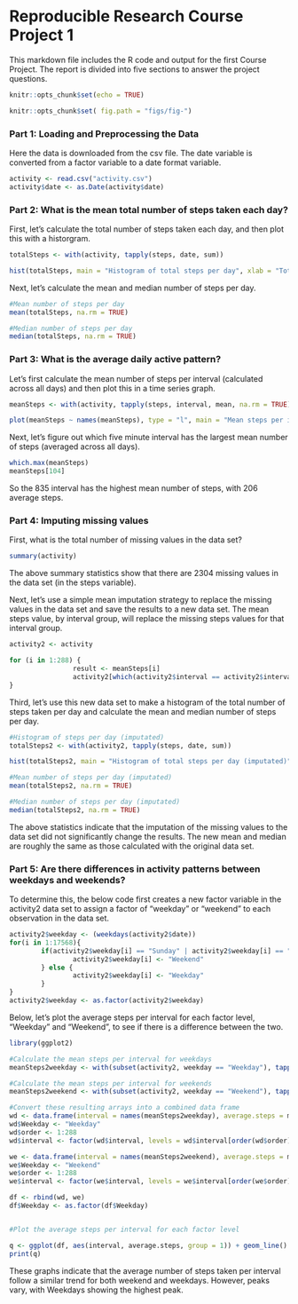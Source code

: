 Reproducible Research Course Project 1
======================================

This markdown file includes the R code and output for the first Course Project. The report is divided into five sections to answer the project questions.

```r

knitr::opts_chunk$set(echo = TRUE)

knitr::opts_chunk$set( fig.path = "figs/fig-")

```

### Part 1: Loading and Preprocessing the Data

Here the data is downloaded from the csv file. The date variable is converted from a factor variable to a date format variable.

```r
activity <- read.csv("activity.csv")
activity$date <- as.Date(activity$date)
```

### Part 2: What is the mean total number of steps taken each day?

First, let's calculate the total number of steps taken each day, and then plot this with a historgram.

```r
totalSteps <- with(activity, tapply(steps, date, sum))

hist(totalSteps, main = "Histogram of total steps per day", xlab = "Total steps per day")
```

Next, let's calculate the mean and median number of steps per day.

```r
#Mean number of steps per day
mean(totalSteps, na.rm = TRUE)

#Median number of steps per day
median(totalSteps, na.rm = TRUE)
```

### Part 3: What is the average daily active pattern?

Let's first calculate the mean number of steps per interval (calculated across all days) and then plot this in a time series graph.

```r
meanSteps <- with(activity, tapply(steps, interval, mean, na.rm = TRUE))

plot(meanSteps ~ names(meanSteps), type = "l", main = "Mean steps per interval", xlab = "Interval", ylab = "Mean steps")
```

Next, let's figure out which five minute interval has the largest mean number of steps (averaged across all days).

```r
which.max(meanSteps)
meanSteps[104]
```

So the 835 interval has the highest mean number of steps, with 206 average steps.

### Part 4: Imputing missing values

First, what is the total number of missing values in the data set?

```r
summary(activity)
```

The above summary statistics show that there are 2304 missing values in the data set (in the steps variable). 

Next, let's use a simple mean imputation strategy to replace the missing values in the data set and save the results to a new data set. The mean steps value, by interval group, will replace the missing steps values for that interval group.

```r
activity2 <- activity

for (i in 1:288) {
                result <- meanSteps[i]
                activity2[which(activity2$interval == activity2$interval[i] & is.na(activity2$steps)), 1] <- result
}
```

Third, let's use this new data set to make a histogram of the total number of steps taken per day and calculate the mean and median number of steps per day.

```r
#Histogram of steps per day (imputated)
totalSteps2 <- with(activity2, tapply(steps, date, sum))

hist(totalSteps2, main = "Histogram of total steps per day (imputated)", xlab = "Total steps per day")

#Mean number of steps per day (imputated)
mean(totalSteps2, na.rm = TRUE)

#Median number of steps per day (imputated)
median(totalSteps2, na.rm = TRUE)
```

The above statistics indicate that the imputation of the missing values to the data set did not significantly change the results. The new mean and median are roughly the same as those calculated with the original data set.

### Part 5: Are there differences in activity patterns between weekdays and weekends?

To determine this, the below code first creates a new factor variable in the activity2 data set to assign a factor of "weekday" or "weekend" to each observation in the data set.

```r
activity2$weekday <- (weekdays(activity2$date))
for(i in 1:17568){
        if(activity2$weekday[i] == "Sunday" | activity2$weekday[i] == "Saturday"){
                activity2$weekday[i] <- "Weekend"
        } else {
                activity2$weekday[i] <- "Weekday"
        }
}
activity2$weekday <- as.factor(activity2$weekday)
```

Below, let's plot the average steps per interval for each factor level, "Weekday" and "Weekend", to see if there is a difference between the two. 

```r
library(ggplot2)

#Calculate the mean steps per interval for weekdays
meanSteps2weekday <- with(subset(activity2, weekday == "Weekday"), tapply(steps, interval, mean, na.rm = TRUE))

#Calculate the mean steps per interval for weekends
meanSteps2weekend <- with(subset(activity2, weekday == "Weekend"), tapply(steps, interval, mean, na.rm = TRUE))

#Convert these resulting arrays into a combined data frame
wd <- data.frame(interval = names(meanSteps2weekday), average.steps = meanSteps2weekday)
wd$Weekday <- "Weekday"
wd$order <- 1:288
wd$interval <- factor(wd$interval, levels = wd$interval[order(wd$order)])

we <- data.frame(interval = names(meanSteps2weekend), average.steps = meanSteps2weekend)
we$Weekday <- "Weekend"
we$order <- 1:288
we$interval <- factor(we$interval, levels = we$interval[order(we$order)])

df <- rbind(wd, we)
df$Weekday <- as.factor(df$Weekday)


#Plot the average steps per interval for each factor level

q <- ggplot(df, aes(interval, average.steps, group = 1)) + geom_line() + facet_grid(Weekday ~ .)
print(q)
```

These graphs indicate that the average number of steps taken per interval follow a similar trend for both weekend and weekdays. However, peaks vary, with Weekdays showing the highest peak.
